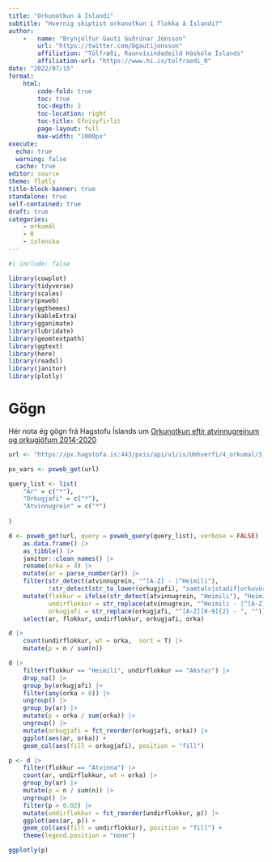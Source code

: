 ```yaml
---
title: "Orkunotkun á Íslandi"
subtitle: "Hvernig skiptist orkunotkun í flokka á Íslandi?"
author: 
    -   name: "Brynjólfur Gauti Guðrúnar Jónsson"
        url: "https://twitter.com/bgautijonsson"
        affiliation: "Tölfræði, Raunvísindadeild Háskóla Íslands"
        affiliation-url: "https://www.hi.is/tolfraedi_0"
date: "2022/07/15"
format: 
    html:
        code-fold: true
        toc: true
        toc-depth: 2
        toc-location: right
        toc-title: Efnisyfirlit
        page-layout: full
        max-width: "1000px"
execute: 
  echo: true
  warning: false
  cache: true
editor: source
theme: flatly
title-block-banner: true
standalone: true
self-contained: true
draft: true
categories:
    - orkumál
    - R
    - íslenska
---
```



```r
#| include: false

library(cowplot)
library(tidyverse)
library(scales)
library(pxweb)
library(ggthemes)
library(kableExtra)
library(gganimate)
library(lubridate)
library(geomtextpath)
library(ggtext)
library(here)
library(readxl)
library(janitor)
library(plotly)
```

# Gögn

Hér nota ég gögn frá Hagstofu Íslands um [Orkunotkun eftir atvinnugreinum og orkugjöfum 2014-2020](https://px.hagstofa.is/pxis/pxweb/is/Umhverfi/Umhverfi__4_orkumal__3_orkuflaedireikningar/UMH40100.px)


```r
url <- "https://px.hagstofa.is:443/pxis/api/v1/is/Umhverfi/4_orkumal/3_orkuflaedireikningar/UMH40100.px"

px_vars <- pxweb_get(url)

query_list <- list(  
    "Ár" = c("*"),
    "Orkugjafi" = c("*"),
    "Atvinnugrein" = c("*")
    
)

d <- pxweb_get(url, query = pxweb_query(query_list), verbose = FALSE) |>  
    as.data.frame() |>  
    as_tibble() |>  
    janitor::clean_names() |> 
    rename(orka = 4) |> 
    mutate(ar = parse_number(ar)) |> 
    filter(str_detect(atvinnugrein, "^[A-Z] - |^Heimili"),
           !str_detect(str_to_lower(orkugjafi), "samtals|stadif|orkuvörur")) |> 
    mutate(flokkur = ifelse(str_detect(atvinnugrein, "Heimili"), "Heimili", "Atvinna"),
           undirflokkur = str_replace(atvinnugrein, "^Heimili - |^[A-Z] - ", ""),
           orkugjafi = str_replace(orkugjafi, "^[A-Z][0-9]{2} - ", "")) |> 
    select(ar, flokkur, undirflokkur, orkugjafi, orka)
```

```r
d |> 
    count(undirflokkur, wt = orka,  sort = T) |> 
    mutate(p = n / sum(n))
```

```r
d |> 
    filter(flokkur == "Heimili", undirflokkur == "Akstur") |> 
    drop_na() |> 
    group_by(orkugjafi) |> 
    filter(any(orka > 0)) |> 
    ungroup() |> 
    group_by(ar) |> 
    mutate(p = orka / sum(orka)) |> 
    ungroup() |> 
    mutate(orkugjafi = fct_reorder(orkugjafi, orka)) |> 
    ggplot(aes(ar, orka)) +
    geom_col(aes(fill = orkugjafi), position = "fill")
```

```r
p <- d |> 
    filter(flokkur == "Atvinna") |> 
    count(ar, undirflokkur, wt = orka) |> 
    group_by(ar) |> 
    mutate(p = n / sum(n)) |> 
    ungroup() |> 
    filter(p > 0.02) |> 
    mutate(undirflokkur = fct_reorder(undirflokkur, p)) |> 
    ggplot(aes(ar, p)) +
    geom_col(aes(fill = undirflokkur), position = "fill") +
    theme(legend.position = "none")

ggplotly(p)
```

